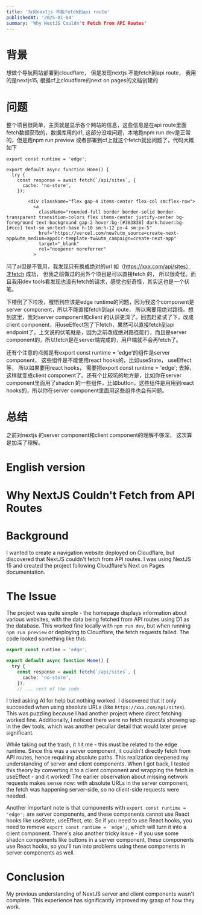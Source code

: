 ```yaml
---
title: '为何nextjs 不能fetch到api route'
publishedAt: '2025-01-04'
summary: 'Why NextJS Couldn't Fetch from API Routes'
---
```


# 背景
想做个导航网站部署到cloudflare， 但是发现nextjs 不能fetch到api route， 我用的是nextjs15, 根据cf上cloudflare的next on pages的文档创建的

# 问题
整个项目很简单，主页就是显示各个网站的信息，这些信息是在api route里面fetch数据获取的，数据库用的d1, 这部分没啥问题，本地跑npm run dev是正常的，但是跑npm run preview 或者部署到cf上就这个fetch就出问题了，代码大概如下
```tyepscript
export const runtime = 'edge';

export default async function Home() {
  try {
    const response = await fetch(`/api/sites`, {
      cache: 'no-store',
    });

        <div className="flex gap-4 items-center flex-col sm:flex-row">
          <a
            className="rounded-full border border-solid border-transparent transition-colors flex items-center justify-center bg-foreground text-background gap-2 hover:bg-[#383838] dark:hover:bg-[#ccc] text-sm sm:text-base h-10 sm:h-12 px-4 sm:px-5"
            href="https://vercel.com/new?utm_source=create-next-app&utm_medium=appdir-template-tw&utm_campaign=create-next-app"
            target="_blank"
            rel="noopener noreferrer"
          >
```
问了ai但是不管用，我发现只有换成绝对的url 如（https://xxx.com/api/sites）才fetch 成功， 但我之前做过的另外个项目是可以直接fetch 的， 所以很奇怪。而且我用dev tools看发现也没有fetch的请求，感觉也挺奇怪，其实这也是一个伏笔。

下楼倒了下垃圾，醒悟到应该是edge runtime的问题，因为我这个component是server component，所以不能直接fetch到api route， 所以需要用绝对路径。想到这里，我对server component和client 的认识更深了。回去赶紧试了下，改成client component，用useEffect包了下fetch，果然可以直接fetch到api endpoint了。上文说的伏笔就是，因为之前改成绝对路径能行，而且是server component的，所以fetch是在server端完成的，用户端就不会再fetch了。


还有个注意的点就是有export const runtime = 'edge'的组件是server component， 这些组件是不能使用react hooks的，比如useState， useEffect等， 所以如果要用react hooks， 需要把export const runtime = 'edge'; 去掉， 这样就变成client component了。还有个比较坑的地方是，比如你在server component里面用了shadcn 的一些组件，比如button，这些组件是用用到react hooks的，所以你在server component里面用这些组件也会有问题。

# 总结
之前对nextjs 的server component和client component的理解不够深， 这次算是加深了理解。


# English version

# Why NextJS Couldn't Fetch from API Routes

# Background
I wanted to create a navigation website deployed on Cloudflare, but discovered that NextJS couldn't fetch from API routes. I was using NextJS 15 and created the project following Cloudflare's Next on Pages documentation.

# The Issue
The project was quite simple - the homepage displays information about various websites, with the data being fetched from API routes using D1 as the database. This worked fine locally with `npm run dev`, but when running `npm run preview` or deploying to Cloudflare, the fetch requests failed. The code looked something like this:

```typescript
export const runtime = 'edge';

export default async function Home() {
  try {
    const response = await fetch(`/api/sites`, {
      cache: 'no-store',
    });
    // ... rest of the code
```

I tried asking AI for help but nothing worked. I discovered that it only succeeded when using absolute URLs (like `https://xxx.com/api/sites`). This was puzzling because I had another project where direct fetching worked fine. Additionally, I noticed there were no fetch requests showing up in the dev tools, which was another peculiar detail that would later prove significant.

While taking out the trash, it hit me - this must be related to the edge runtime. Since this was a server component, it couldn't directly fetch from API routes, hence requiring absolute paths. This realization deepened my understanding of server and client components. When I got back, I tested this theory by converting it to a client component and wrapping the fetch in useEffect - and it worked! The earlier observation about missing network requests makes sense now: with absolute URLs in the server component, the fetch was happening server-side, so no client-side requests were needed.

Another important note is that components with `export const runtime = 'edge';` are server components, and these components cannot use React hooks like useState, useEffect, etc. So if you need to use React hooks, you need to remove `export const runtime = 'edge';`, which will turn it into a client component. There's also another tricky issue - if you use some shadcn components like buttons in a server component, these components use React hooks, so you'll run into problems using these components in server components as well.

# Conclusion
My previous understanding of NextJS server and client components wasn't complete. This experience has significantly improved my grasp of how they work.

